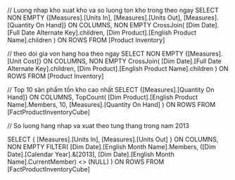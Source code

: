 ﻿// Luong nhap kho xuat kho va so luong ton kho trong theo ngay 
SELECT
  NON EMPTY {[Measures].[Units In], [Measures].[Units Out], [Measures].[Quantity On Hand]} ON COLUMNS,
  NON EMPTY CrossJoin(
    [Dim Date].[Full Date Alternate Key].children,
    [Dim Product].[English Product Name].children
  ) ON ROWS
FROM [Product Inventory]

// theo doi gia von hang hoa theo ngay 
SELECT
  NON EMPTY {[Measures].[Unit Cost]} ON COLUMNS,
  NON EMPTY CrossJoin(
    [Dim Date].[Full Date Alternate Key].children,
    [Dim Product].[English Product Name].children
  ) ON ROWS
FROM [Product Inventory]

// Top 10 sản phẩm tồn kho cao nhất
SELECT
  {[Measures].[Quantity On Hand]} ON COLUMNS,
  TopCount(
    [Dim Product].[English Product Name].Members,
    10,
    [Measures].[Quantity On Hand]
  ) ON ROWS
FROM [FactProductInventoryCube]

// So luong hang nhap va xuat theo tung thang trong nam 2013

SELECT
  {
    [Measures].[Units In],
    [Measures].[Units Out]
  } ON COLUMNS,
  NON EMPTY
  FILTER(
    [Dim Date].[English Month Name].Members,
    ([Dim Date].[Calendar Year].&[2013], [Dim Date].[English Month Name].CurrentMember)
    <> (NULL)
  ) ON ROWS
FROM [FactProductInventoryCube]


